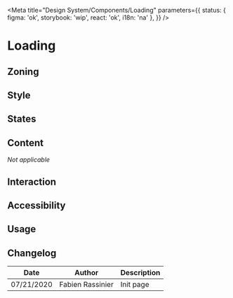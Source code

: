
<Meta
	title="Design System/Components/Loading"
	parameters={{
		status: { figma: 'ok', storybook: 'wip', react: 'ok', i18n: 'na' },
	}}
/>

# Loading

## Zoning

## Style

<Canvas>
	<Story name="default">
		<Loading />
	</Story>
</Canvas>

## States

## Content

_Not applicable_

## Interaction

## Accessibility

## Usage

## Changelog

| Date       | Author           | Description |
| ---------- | ---------------- | ----------- |
| 07/21/2020 | Fabien Rassinier | Init page   |
